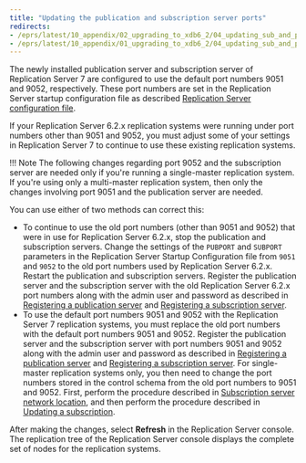 ```yaml
---
title: "Updating the publication and subscription server ports"
redirects:
- /eprs/latest/10_appendix/02_upgrading_to_xdb6_2/04_updating_sub_and_pub_ports/
- /eprs/latest/10_appendix/01_upgrading_to_xdb6_2/04_updating_sub_and_pub_ports/
---
```


<div id="updating_sub_and_pub_ports" class="registered_link"></div>

The newly installed publication server and subscription server of Replication Server 7 are configured to use the default port numbers 9051 and 9052, respectively. These port numbers are set in the Replication Server startup configuration file as described [Replication Server configuration file](../../02_overview/03_replication_server_components_and_architecture/01_physical_components/#xdb_replication_conf_file).

If your Replication Server 6.2.x replication systems were running under port numbers other than 9051 and 9052, you must adjust some of your settings in Replication Server 7 to continue to use these existing replication systems.

!!! Note
    The following changes regarding port 9052 and the subscription server are needed only if you're running a single-master replication system. If you're using only a multi-master replication system, then only the changes involving port 9051 and the publication server are needed.

You can use either of two methods can correct this:

-   To continue to use the old port numbers (other than 9051 and 9052) that were in use for Replication Server 6.2.x, stop the publication and subscription servers. Change the settings of the `PUBPORT` and `SUBPORT` parameters in the Replication Server Startup Configuration file from `9051` and `9052` to the old port numbers used by Replication Server 6.2.x. Restart the publication and subscription servers. Register the publication server and the subscription server with the old Replication Server 6.2.x port numbers along with the admin user and password as described in [Registering a publication server](../../05_smr_operation/02_creating_publication/01_registering_publication_server/#registering_publication_server) and [Registering a subscription server](../../05_smr_operation/03_creating_subscription/01_registering_subscription_server/#registering_subscription_server).
-   To use the default port numbers 9051 and 9052 with the Replication Server 7 replication systems, you must replace the old port numbers with the default port numbers 9051 and 9052. Register the publication server and the subscription server with port numbers 9051 and 9052 along with the admin user and password as described in [Registering a publication server](../../05_smr_operation/02_creating_publication/01_registering_publication_server/#registering_publication_server) and [Registering a subscription server](../../05_smr_operation/03_creating_subscription/01_registering_subscription_server/#registering_subscription_server). For single-master replication systems only, you then need to change the port numbers stored in the control schema from the old port numbers to 9051 and 9052. First, perform the procedure described in [Subscription server network location](../../07_common_operations/06_managing_publication/01_updating_publication_server/#sub_server_network_loc), and then perform the procedure described in [Updating a subscription](../../05_smr_operation/05_managing_subscription/03_updating_subscription/#updating_subscription).

After making the changes, select **Refresh** in the Replication Server console. The replication tree of the Replication Server console displays the complete set of nodes for the replication systems.
